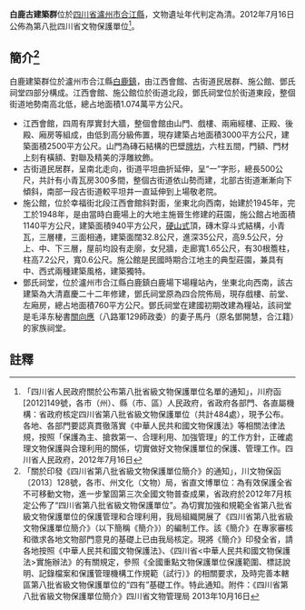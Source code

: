 {{msg:四川省文物保護單位
|名稱 = 白鹿古建築群
|編號 = 131
|圖片 = 
|級別 = S8
|分類 = 
|時代 = [[清代|清代]]
|地点 = [[四川省|四川省]][[瀘州市|瀘州市]][[合江縣|合江縣]]
|坐標 =
|登錄 = 2012年7月16日
}}
'''白鹿古建築群'''位於[[四川省|四川省]][[瀘州市|瀘州市]][[合江縣|合江縣]]，文物遺址年代判定為清。2012年7月16日公佈為第八批四川省文物保護單位<ref>「四川省人民政府關於公布第八批省級文物保護單位名單的通知」，川府函[2012]149號，各市（州）、縣（市、區）人民政府，省政府各部門、各直屬機構：省政府核定四川省第八批省級文物保護單位（共計484處），現予公布。各地、各部門要認真貫徹落實《中華人民共和國文物保護法》等相關法律法規，按照「保護為主、搶救第一、合理利用、加強管理」的工作方針，正確處理文物保護與合理利用的關係，切實做好文物保護單位的保護、管理工作。四川省人民政府，2012年7月16日</ref>。

== 簡介<ref>「關於印發《四川省第八批省級文物保護單位簡介》的通知」，川文物保函〔2013〕128號，各市、州文化（文物）局，省直文博單位：為有效保護全省不可移動文物，進一步鞏固第三次全國文物普查成果，省政府於2012年7月核定公佈了“四川省第八批省級文物保護單位”。為切實加強和規範全省第八批省級文物保護單位的保護管理和合理利用，我局組織開展了《四川省第八批省級文物保護單位簡介》（以下簡稱《簡介》）的編制工作。該《簡介》在專家審核和徵求各地文物部門意見的基礎上已由我局核定。現將《簡介》印發全省，請各地按照《中華人民共和國文物保護法》、《四川省<中華人民共和國文物保護法>實施辦法》的有關規定，參照《全國重點文物保護單位保護範圍、標誌說明、記錄檔案和保護管理機構工作規範（試行）》的相關要求，及時完善本轄區第八批省級文物保護單位的“四有”基礎工作。特此通知。附件：《四川省第八批省級文物保護單位簡介》四川省文物管理局  2013年10月16日</ref> ==
白鹿建築群位於瀘州市合江縣[[白鹿鎮|白鹿鎮]]，由江西會館、古街道民居群、施公館、鄧氏祠堂四部分構成。江西會館、施公館位於街道北段，鄧氏祠堂位於街道東段，整個街道地勢南高北低，總占地面積1.074萬平方公尺。

* 江西會館，四周有厚實封大牆，整個會館由山門、戲樓、兩廂經樓、正殿、後殿、廂房等組成，由低到高分級佈置，現存建築占地面積3000平方公尺，建築面積2500平方公尺。山門為磚石結構的巴壁[[牌坊|牌坊]]，六柱五間，門額、門材上刻有橫額、對聯及精美的浮雕紋飾。
* 古街道民居群，呈南北走向，街道平坦曲折延伸，呈“一”字形，總長500公尺，共計有小青瓦房300多間，整個古街道依山勢而建，北部古街道漸漸向下傾斜，南部一段古街道較平坦井一直延伸到上場敬老院。
* 施公館，位於幸福街北段江西會館斜對面，坐東北向西南，始建於1945年，完工於1948年，是由當時白鹿場上的大地主施晉生修建的莊園，施公館占地面積1140平方公尺，建築面積940平方公尺，[[硬山式|硬山式]]頂，磚木穿斗式結構，小青瓦，三層樓，三面相通，建築面闊32.8公尺，進深35公尺，高9.5公尺，分上、中、下三層，屋前均設有走廓，女兒牆，走廊寬1.65公尺，有30根簷柱，柱高7.2公尺，寬0.6公尺。施公館是民國時期合江地主的典型莊園，兼具有中、西式兩種建築風格，建築獨特。
* 鄧氏祠堂，位於瀘州市合江縣白鹿鎮白鹿場下場糧站內，坐東北向西南，該古建築為大清嘉慶二十二年修建，鄧氏祠堂原為四合院佈局，現存戲樓、前堂、左廂房，總占地面積760平方公尺。鄧氏祠堂在建國初期改建為糧站，該祠堂是毛泽东秘書[[關向應|關向應]]（八路軍129師政委）的妻子馬丹（原名鄧開慧，合江籍）的家族祠堂。

==註釋==
{{reflist}}